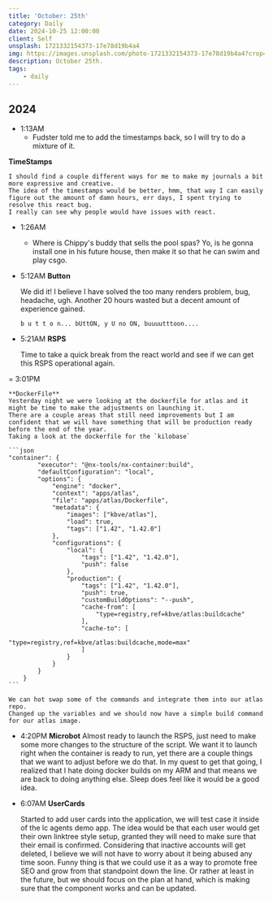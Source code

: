 ```yaml
---
title: 'October: 25th'
category: Daily
date: 2024-10-25 12:00:00
client: Self
unsplash: 1721332154373-17e78d19b4a4
img: https://images.unsplash.com/photo-1721332154373-17e78d19b4a4?crop=entropy&cs=srgb&fm=jpg&ixid=MnwzNjM5Nzd8MHwxfHJhbmRvbXx8fHx8fHx8fDE2ODE3NDg2ODY&ixlib=rb-4.0.3&q=85
description: October 25th.
tags:
    - daily
---
```



## 2024

- 1:13AM
    - Fudster told me to add the timestamps back, so I will try to do a mixture of it.

**TimeStamps**

    I should find a couple different ways for me to make my journals a bit more expressive and creative.
    The idea of the timestamps would be better, hmm, that way I can easily figure out the amount of damn hours, err days, I spent trying to resolve this react bug.
    I really can see why people would have issues with react.

- 1:26AM
    - Where is Chippy's buddy that sells the pool spas? Yo, is he gonna install one in his future house, then make it so that he can swim and play csgo.

- 5:12AM
    **Button** 

    We did it!
    I believe I have solved the too many renders problem, bug, headache, ugh.
    Another 20 hours wasted but a decent amount of experience gained.
    ```
    b u t t o n... bUttON, y U no ON, buuuutttoon....
    ```

- 5:21AM
    **RSPS**
    
    Time to take a quick break from the react world and see if we can get this RSPS operational again.

= 3:01PM

    **DockerFile**
    Yesterday night we were looking at the dockerfile for atlas and it might be time to make the adjustments on launching it.
    There are a couple areas that still need improvements but I am confident that we will have something that will be production ready before the end of the year.
    Taking a look at the dockerfile for the `kilobase`

    ```json
    "container": {
			"executor": "@nx-tools/nx-container:build",
			"defaultConfiguration": "local",
			"options": {
				"engine": "docker",
				"context": "apps/atlas",
				"file": "apps/atlas/Dockerfile",
				"metadata": {
					"images": ["kbve/atlas"],
					"load": true,
					"tags": ["1.42", "1.42.0"]
				},
				"configurations": {
					"local": {
						"tags": ["1.42", "1.42.0"],
						"push": false
					},
					"production": {
						"tags": ["1.42", "1.42.0"],
						"push": true,
						"customBuildOptions": "--push",
						"cache-from": [
							"type=registry,ref=kbve/atlas:buildcache"
						],
						"cache-to": [
							"type=registry,ref=kbve/atlas:buildcache,mode=max"
						]
					}
				}
			}
		}
    ```

    We can hot swap some of the commands and integrate them into our atlas repo.
    Changed up the variables and we should now have a simple build command for our atlas image.
    
- 4:20PM
    **Microbot**
    Almost ready to launch the RSPS, just need to make some more changes to the structure of the script.
    We want it to launch right when the container is ready to run, yet there are a couple things that we want to adjust before we do that.
    In my quest to get that going, I realized that I hate doing docker builds on my ARM and that means we are back to doing anything else.
    Sleep does feel like it would be a good idea.

- 6:07AM
    **UserCards**

    Started to add user cards into the application, we will test case it inside of the lc agents demo app.
    The idea would be that each user would get their own linktree style setup, granted they will need to make sure that their email is confirmed.
    Considering that inactive accounts will get deleted, I believe we will not have to worry about it being abused any time soon.
    Funny thing is that we could use it as a way to promote free SEO and grow from that standpoint down the line.
    Or rather at least in the future, but we should focus on the plan at hand, which is making sure that the component works and can be updated.
